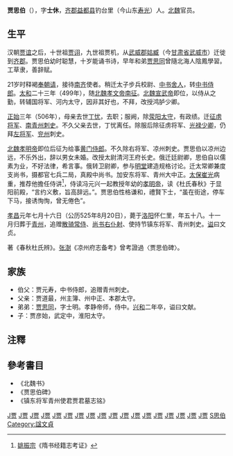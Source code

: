 '''贾思伯'''（{{bd|468年||525年||catIdx=J}}），字'''士休'''，[[齐郡|齐郡]][[益都县|益都县]]钓台里（今山东[[寿光|寿光]]）人。[[北魏|北魏]]官员。

== 生平 ==

汉朝[[贾谊|贾谊]]之后，十世祖[[贾诩|贾诩]]，九世祖贾机，从[[武威郡|武威郡]][[姑臧|姑臧]]（今[[甘肃省|甘肃省]][[武威市|武威市]]）迁徙到[[齐郡|齐郡]]。贾思伯幼时聪慧，十岁能诵书诗，早年和弟[[贾思同|贾思同]]曾隨北海人陰鳳學習。工草隶，善辞赋。

21岁时释褐[[奉朝请|奉朝请]]，接待[[南齐|南齐]]使者。稍迁太子步兵校尉、[[中书舍人|中书舍人]]，转[[中书侍郎|中书侍郎]]。[[太和_(北魏)|太和]]二十三年（499年），随[[北魏孝文帝|北魏孝文帝]][[南征|南征]]。[[北魏宣武帝|北魏宣武帝]]即位，以侍从之勤，转辅国将军、河内太守，因非其好也，不拜，改授鸿胪少卿。

[[正始_(北魏)|正始]]三年（506年），母亲去世[[丁忧|丁忧]]，去职；服阙，除[[荥阳|荥阳]][[太守|太守]]，有政绩。迁[[征虏将军|征虏将军]]、[[南青州|南青州]][[刺史|刺史]]。不久父亲去世，丁忧离任。除服后除征虏将军、[[光禄少卿|光禄少卿]]，仍拜[[左将军|左将军]]、[[兖州|兖州]]刺史。

[[北魏孝明帝|北魏孝明帝]]即位后征为给事[[黄门侍郎|黄门侍郎]]。不久除右将军、凉州刺史。贾思伯以凉州边远，不乐外出，辞以男女未婚。改授太尉清河王府长史。俄迁廷尉卿，思伯自以儒素为业，不好法律，希言事。俄转卫尉卿，参与[[明堂|明堂]]建造规格讨论。迁太常卿兼度支尚书，摄都官七兵二局，真殿中尚书。加安东将军、青州大中正。[[太保|太保]][[崔光_(南北朝)|崔光]]病重，推荐他擔任侍讲<ref>[[姚振宗|姚振宗]]《隋书经籍志考证》</ref>，侍读冯元兴一起教授年幼的[[元诩|孝明帝]]，读《杜氏春秋》于显阳前殿，“言约义敷，旨高辞远。”。贾思伯性格谦和，禮賢下士，“虽在街途，停车下马，接诱恂恂，曾无倦色”。

[[孝昌_(年号)|孝昌]]元年七月十六日（公历525年8月20日），薨于[[洛阳|洛阳]]怀仁里，年五十八。十一月归葬于[[青州|青州]]，追赠[[散骑常侍|散骑常侍]]、[[尚书右仆射|尚书右仆射]]、使持节镇东将军、青州刺史。[[谥|谥]]曰文贞。

著《春秋杜氏辨》。[[张澍_(清朝)|张澍]]《凉州府志备考》曾考證過〈贾思伯碑〉。

==家族==
* 伯父：贾元寿，中书侍郎，追赠青州刺史。
* 父亲：贾道最，州主簿、州中正、本郡太守。
* 弟弟：[[贾思同|贾思同]]，字士明。孝静帝师，侍中。[[兴和_(年号)|兴和]]二年卒，谥曰文献。
* 子：贾彦始，武定中，淮阳太守。

==注釋==
{{reflist}}

==參考書目==
*《北魏书》
*《贾思伯碑》
*《镇东将军青州使君贾君墓志铭》

[[Category:北魏中书舍人|J贾]]
[[Category:北魏中书侍郎|J贾]]
[[Category:北魏太守|J贾]]
[[Category:北魏鸿胪少卿|J贾]]
[[Category:北魏刺史|J贾]]
[[Category:北魏光禄少卿|J贾]]
[[Category:北魏将军|J贾]]
[[Category:北魏黄门侍郎|J贾]]
[[Category:北魏王府长史|J贾]]
[[Category:北魏廷尉卿|J贾]]
[[Category:北魏卫尉卿|J贾]]
[[Category:北魏太常卿|J贾]]
[[Category:北魏尚书|J贾]]
[[Category:北魏大中正|J贾]]
[[Category:北魏太子侍讲|J贾]]
[[Category:北魏散骑常侍|J贾]]
[[Category:北魏尚书右仆射|J贾]]
[[Category:寿光人|J贾]]
[[Category:贾姓|S思伯]]
[[Category:諡文貞|Category:諡文貞]]
